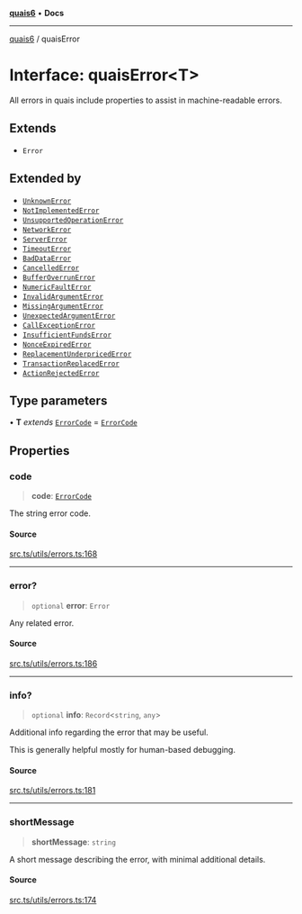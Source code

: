 [**quais6**](../README.md) • **Docs**

***

[quais6](../globals.md) / quaisError

# Interface: quaisError\<T\>

All errors in quais include properties to assist in
 machine-readable errors.

## Extends

- `Error`

## Extended by

- [`UnknownError`](UnknownError.md)
- [`NotImplementedError`](NotImplementedError.md)
- [`UnsupportedOperationError`](UnsupportedOperationError.md)
- [`NetworkError`](NetworkError.md)
- [`ServerError`](ServerError.md)
- [`TimeoutError`](TimeoutError.md)
- [`BadDataError`](BadDataError.md)
- [`CancelledError`](CancelledError.md)
- [`BufferOverrunError`](BufferOverrunError.md)
- [`NumericFaultError`](NumericFaultError.md)
- [`InvalidArgumentError`](InvalidArgumentError.md)
- [`MissingArgumentError`](MissingArgumentError.md)
- [`UnexpectedArgumentError`](UnexpectedArgumentError.md)
- [`CallExceptionError`](CallExceptionError.md)
- [`InsufficientFundsError`](InsufficientFundsError.md)
- [`NonceExpiredError`](NonceExpiredError.md)
- [`ReplacementUnderpricedError`](ReplacementUnderpricedError.md)
- [`TransactionReplacedError`](TransactionReplacedError.md)
- [`ActionRejectedError`](ActionRejectedError.md)

## Type parameters

• **T** *extends* [`ErrorCode`](../type-aliases/ErrorCode.md) = [`ErrorCode`](../type-aliases/ErrorCode.md)

## Properties

### code

> **code**: [`ErrorCode`](../type-aliases/ErrorCode.md)

The string error code.

#### Source

[src.ts/utils/errors.ts:168](https://github.com/dominant-strategies/quais-6.js/blob/aca1855329c3946c627ab7f16ac5304cea7d20c5/src.ts/utils/errors.ts#L168)

***

### error?

> `optional` **error**: `Error`

Any related error.

#### Source

[src.ts/utils/errors.ts:186](https://github.com/dominant-strategies/quais-6.js/blob/aca1855329c3946c627ab7f16ac5304cea7d20c5/src.ts/utils/errors.ts#L186)

***

### info?

> `optional` **info**: `Record`\<`string`, `any`\>

Additional info regarding the error that may be useful.

 This is generally helpful mostly for human-based debugging.

#### Source

[src.ts/utils/errors.ts:181](https://github.com/dominant-strategies/quais-6.js/blob/aca1855329c3946c627ab7f16ac5304cea7d20c5/src.ts/utils/errors.ts#L181)

***

### shortMessage

> **shortMessage**: `string`

A short message describing the error, with minimal additional
 details.

#### Source

[src.ts/utils/errors.ts:174](https://github.com/dominant-strategies/quais-6.js/blob/aca1855329c3946c627ab7f16ac5304cea7d20c5/src.ts/utils/errors.ts#L174)
